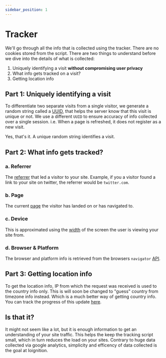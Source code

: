 ```yaml
---
sidebar_position: 1
---
```


# Tracker

We'll go through all the info that is collected using the tracker. There are no cookies stored from the script.
There are two things to understand before we dive into the details of what is collected:

1. Uniquely identifying a visit **without compromising user privacy**
2. What info gets tracked on a visit?
3. Getting location info

## Part 1: Uniquely identifying a visit

To differentiate two separate visits from a single visitor, we generate a random string called a [UUID](https://en.wikipedia.org/wiki/Universally_unique_identifier), that helps the server know that this visit is unique or not. We use a different `UUID` to ensure accuracy of info collected over a single session. i.e. When a page is refreshed, it does not register as a new visit.

Yes, that's it. A unique random string identifies a visit.

## Part 2: What info gets tracked?

### a. Referrer
The [referrer](https://developer.mozilla.org/en-US/docs/Web/API/Document/referrer) that led a visitor to your site. Example, if you a visitor found a link to your site on twitter, the referrer would be `twitter.com`.

### b. Page
The current [page](https://developer.mozilla.org/en-US/docs/Web/API/Location/href) the visitor has landed on or has navigated to.

### c. Device
This is approximated using the [width](https://developer.mozilla.org/en-US/docs/Web/API/Window/innerWidth) of the screen the user is viewing your site from.

### d. Browser & Platform
The browser and platform info is retrieved from the browsers `navigator` [API](https://developer.mozilla.org/en-US/docs/Web/API/Navigator).

## Part 3: Getting location info

To get the location info, IP from which the request was received is used to the country info only. This is will soon be changed to "guess" country from timezone info instead. Which is a much better way of getting country info.
You can track the progress of this update [here](https://ioignition.featurebase.app/p/use-timezone-to-infer-country-information).


## Is that it?
It might not seem like a lot, but it is enough information to get an understanding of your site traffic. This helps the keep the tracking script small, which in turn reduces the load on your sites.
Contrary to huge data collected via google analytics, simplicity and efficency of data collected is the goal at Ioignition.
